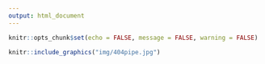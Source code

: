 ```yaml
---
output: html_document
---
```


```r
knitr::opts_chunk$set(echo = FALSE, message = FALSE, warning = FALSE)
```

```r
knitr::include_graphics("img/404pipe.jpg")
```

